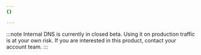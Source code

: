```yaml
---
{}

---
```


:::note
Internal DNS is currently in closed beta. Using it on production traffic is at your own risk. If you are interested in this product, contact your account team.
:::